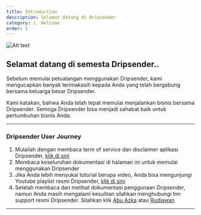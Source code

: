 ```yaml
---
title: Introduction
description: Selamat datang di Dripsender
category: 1. Welcome
order: 1
---
```


![Alt text](/images/thumb.jpg "Welcome")

## Selamat datang di semesta Dripsender..

Sebelum memulai petualangan menggunakan Dripsender, kami mengucapkan banyak terimakasih kepada Anda yang telah bergabung bersama keluarga besar Dripsender.

Kami katakan, bahwa Anda telah tepat memulai menjalankan bisnis bersama Dripsender. Semoga Dripsender bisa menjadi sahabat baik untuk pertumbuhan bisnis Anda.

---

### Dripsender User Journey

1. Mulailah dengan membaca term of service dan disclaimer aplikasi Dripsender, [klik di sini](/docs/term-of-service "Term Of Service")
2. Membaca keseluruhan dokumentasi di halaman ini untuk memulai menggunakan Dripsender
3. Jika Anda lebih menyukai tutorial berupa video, Anda bisa mengunjungi Youtube playlist resmi Dripsender, [klik di sini](https://youtube.com/playlist?list=PLldQ2LkPgAjW_2zwgw3ZBDXvG2lh0dYlM "Youtube Playlist")
4. Setelah membaca dan melihat dokumentasi penggunaan Dripsender, namun Anda masih mengalami kesulitan silahkan menghubungi tim support resmi Dripsender. Silahkan klik [Abu Azka](https://wa.me/6281373887727 "Abu Azka") atau [Rudiawan](https://wa.me/6287857377867 "Kang Rudiawan")

---
